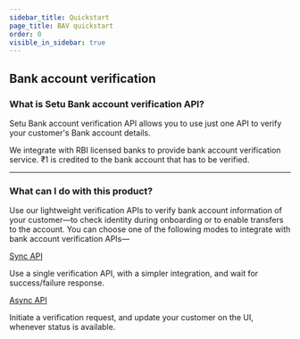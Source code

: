 ```yaml
---
sidebar_title: Quickstart
page_title: BAV quickstart
order: 0
visible_in_sidebar: true
---
```


## Bank account verification

### What is Setu Bank account verification API?

Setu Bank account verification API allows you to use just one API to verify your customer's Bank account details.

We integrate with RBI licensed banks to provide bank account verification service. ₹1 is credited to the bank account that has to be verified.

<hr class="tertiary" />

### What can I do with this product?

Use our lightweight verification APIs to verify bank account information of your customer—to check identity during onboarding or to enable transfers to the account. You can choose one of the following modes to integrate with bank account verification APIs—

<Row>
  <Portion desktopSpan="half">
    <Card padding="small" shape="rounded">
      <a href="/data/bav/api-integration/sync" target="_blank">
        Sync API
      </a>
      <p>
        Use a single verification API, with a simpler integration, and wait for
        success/failure response.
      </p>
    </Card>
  </Portion>
  <Portion desktopSpan="half">
    <Card padding="small" shape="rounded">
      <a href="/data/bav/api-integration/async" target="_blank">
        Async API
      </a>
      <p>
        Initiate a verification request, and update your customer on the UI,
        whenever status is available.
      </p>
    </Card>
  </Portion>
</Row>

<WasPageHelpful />
